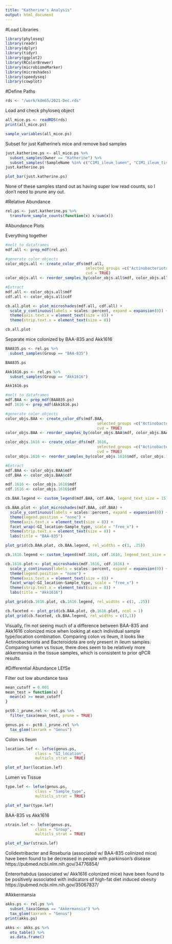 ```yaml
---
title: "Katherine's Analysis"
output: html_document
---
```


#Load Libraries
```r
library(phyloseq)
library(readr)
library(dplyr)
library(tidyr)
library(ggplot2)
library(RColorBrewer)
library(microbiomeMarker)
library(microshades)
library(speedyseq)
library(cowplot)
```

#Define Paths
```r
rds <- "/work/kdm65/2021-Dec.rds"
```

Load and check phyloseq object
```r
all_mice.ps <- readRDS(rds)
print(all_mice.ps)
```

```r
sample_variables(all_mice.ps)
```

Subset for just Katherine's mice and remove bad samples
```r
just.katherine.ps <- all_mice.ps %>%
  subset_samples(Owner == "Katherine") %>%
  subset_samples(!SampleName %in% c("C1M1_ileum_lumen", "C1M1_ileum_tissue", "C2M2_ileum_lumen", "C2M2_ileum_tissue", "C5M1_ileum_lumen", "C5M2_ileum_tissue", "C6M1_colon_lumen", "C6M1_ileum_lumen", "C6M1_ileum_tissue"))
just.katherine.ps
```

```r
plot_bar(just.katherine.ps)
```
None of these samples stand out as having super low read counts, so I don't need to prune any out.

#Relative Abundance
```r
rel.ps <- just.katherine.ps %>%
  transform_sample_counts(function(x) x/sum(x))
```

#Abundance Plots

Everything together
```r
#melt to dataframes
mdf.all <- prep_mdf(rel.ps)

#generate color objects
color_objs.all <- create_color_dfs(mdf.all,
                                   selected_groups =c("Actinobacteriota","Bacteroidota", "Firmicutes", "Verrucomicrobiota"),
                                   cvd = TRUE)
color_objs.all <- reorder_samples_by(color_objs.all$mdf, color_objs.all$cdf)

#Extract
mdf.all <- color_objs.all$mdf
cdf.all <- color_objs.all$cdf
```

```r
cb.all.plot <- plot_microshades(mdf.all, cdf.all) +
  scale_y_continuous(labels = scales::percent, expand = expansion(0)) +
  theme(axis.text.x = element_text(size = 8)) +
  theme(strip.text.x = element_text(size = 8))

cb.all.plot
```

Separate mice colonized by BAA-835 and Akk1616
```r
BAA835.ps <- rel.ps %>%
  subset_samples(Group == "BAA-835")

BAA835.ps
```

```r
Akk1616.ps <- rel.ps %>%
  subset_samples(Group == "Akk1616")

Akk1616.ps
```


```r
#melt to dataframes
mdf.BAA <- prep_mdf(BAA835.ps)
mdf.1616 <- prep_mdf(Akk1616.ps)

#generate color objects
color_objs.BAA <- create_color_dfs(mdf.BAA,
                                        selected_groups =c("Actinobacteriota","Bacteroidota", "Firmicutes", "Verrucomicrobiota"),
                                        cvd = TRUE)
color_objs.BAA <- reorder_samples_by(color_objs.BAA$mdf, color_objs.BAA$cdf)

color_objs.1616 <- create_color_dfs(mdf.1616,
                                        selected_groups =c("Actinobacteriota","Bacteroidota", "Firmicutes", "Verrucomicrobiota"),
                                        cvd = TRUE)
color_objs.1616 <- reorder_samples_by(color_objs.1616$mdf, color_objs.1616$cdf)

#Extract
mdf.BAA <- color_objs.BAA$mdf
cdf.BAA <- color_objs.BAA$cdf

mdf.1616 <- color_objs.1616$mdf
cdf.1616 <- color_objs.1616$cdf
```

```r
cb.BAA.legend <- custom_legend(mdf.BAA, cdf.BAA, legend_text_size = 15)

cb.BAA.plot <- plot_microshades(mdf.BAA, cdf.BAA) +
  scale_y_continuous(labels = scales::percent, expand = expansion(0)) +
  theme(legend.position = "none") +
  theme(axis.text.x = element_text(size = 8)) +
  facet_wrap(~GI_location~Sample_type, scale = "free_x") +
  theme(strip.text.x = element_text(size = 8)) +
  labs(title = "BAA-835")

plot_grid(cb.BAA.plot, cb.BAA.legend, rel_widths = c(1, .25))
```

```r
cb.1616.legend <- custom_legend(mdf.1616, cdf.1616, legend_text_size = 15)

cb.1616.plot <- plot_microshades(mdf.1616, cdf.1616) +
  scale_y_continuous(labels = scales::percent, expand = expansion(0)) +
  theme(legend.position = "none") +
  theme(axis.text.x = element_text(size = 8)) +
  facet_wrap(~GI_location~Sample_type, scale = "free_x") +
  theme(strip.text.x = element_text(size = 8)) +
  labs(title = "Akk1616")

plot_grid(cb.1616.plot, cb.1616.legend, rel_widths = c(1, .25))
```

```r
cb.faceted <- plot_grid(cb.BAA.plot, cb.1616.plot, ncol = 1)
plot_grid(cb.faceted, cb.BAA.legend, rel_widths = c(3,1))
```

Visually, I'm not seeing much of a difference between BAA-835 and Akk1616 colonized mice when looking at each individual sample type/location combination. Comparing colon vs ileum, it looks like Actinobacteriota and Bacteroidota are only present in ileum samples. Comparing lumen vs tissue, there does seem to be relatively more akkermansia in the tissue samples, which is consistent to prior qPCR results.

#Differential Abundance
LEfSe

Filter out low abundance taxa
```r
mean_cutoff = 0.001
mean_test = function(x) {
  mean(x) >= mean_cutoff
}

pct0.1_prune.rel <- rel.ps %>%
  filter_taxa(mean_test, prune = TRUE)

genus.ps <- pct0.1_prune.rel %>%
  tax_glom(taxrank = "Genus")
```

Colon vs Ileum
```r
location.lef <- lefse(genus.ps,
             class = "GI_location",
             multicls_strat = TRUE)
```

```r
plot_ef_bar(location.lef)
```

Lumen vs Tissue
```r
type.lef <- lefse(genus.ps,
             class = "Sample_type",
             multicls_strat = TRUE)
```

```r
plot_ef_bar(type.lef)
```

BAA-835 vs Akk1616
```r
strain.lef <- lefse(genus.ps,
             class = "Group",
             multicls_strat = TRUE)
```

```r
plot_ef_bar(strain.lef)
```

Colidextribacter and Roseburia (associated w/ BAA-835 colinized mice) have been found to be decreased in people with parkinson's disease https://pubmed.ncbi.nlm.nih.gov/34776854/

Enterorhabdus (associated w/ Akk1616 colonized mice) have been found to be positively associated with indicators of high-fat diet induced obesity https://pubmed.ncbi.nlm.nih.gov/35067837/

#Akkermansia
```r
akks.ps <- rel.ps %>%
  subset_taxa(Genus == "Akkermansia") %>%
  tax_glom(taxrank = "Genus")
print(akks.ps)
```

```r
akks <- akks.ps %>%
  otu_table() %>%
  as.data.frame()
```
